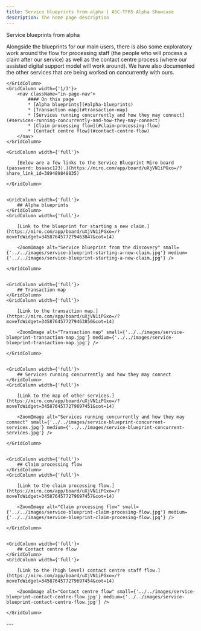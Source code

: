 ```yaml
---
title: Service blueprints from alpha | ASC-TFRS Alpha Showcase
description: The home page description
---
```


<Heading caption='Understanding the problem' tag='h1'>Service blueprints from alpha</Heading>

<GridRow>
    <GridColumn width={'2/3'}>
        <LeadParagraph>Alongside the blueprints for our main users, there is also some exploratory work around the flow for processing staff (the people who will process a claim after our service) as well as the contact centre process (where our assisted digital support model will work around). We have also documented the other services that are being worked on concurrently with ours.</LeadParagraph>

    </GridColumn>
    <GridColumn width={'1/3'}>
        <nav className="in-page-nav">
            #### On this page
            * [Alpha blueprints](#alpha-blueprints)
            * [Transaction map](#transaction-map)
            * [Services running concurrently and how they may connect](#services-running-concurrently-and-how-they-may-connect)
            * [Claim processing flow](#claim-processing-flow)
            * [Contact centre flow](#contact-centre-flow)
        </nav>
    </GridColumn>
</GridRow>


<GridRow>

    <GridColumn width={'full'}>

        [Below are a few links to the Service Blueprint Miro board (password: bsaasc123).](https://miro.com/app/board/uXjVN1iPGxo=/?share_link_id=389489848835)

    </GridColumn>


    <GridColumn width={'full'}>
        ## Alpha blueprints
    </GridColumn>
    <GridColumn width={'full'}>

        [Link to the blueprint for starting a new claim.](https://miro.com/app/board/uXjVN1iPGxo=/?moveToWidget=3458764577279463847&cot=14)

        <ZoomImage alt="Service blueprint from the discovery" small={'../../images/service-blueprint-starting-a-new-claim.jpg'} medium={'../../images/service-blueprint-starting-a-new-claim.jpg'} />

    </GridColumn>


    <GridColumn width={'full'}>
        ## Transaction map
    </GridColumn>
    <GridColumn width={'full'}>

        [Link to the transaction map.](https://miro.com/app/board/uXjVN1iPGxo=/?moveToWidget=3458764577279463850&cot=14)

        <ZoomImage alt="Transaction map" small={'../../images/service-blueprint-transaction-map.jpg'} medium={'../../images/service-blueprint-transaction-map.jpg'} />

    </GridColumn>


    <GridColumn width={'full'}>
        ## Services running concurrently and how they may connect
    </GridColumn>
    <GridColumn width={'full'}>

        [Link to the map of other services.](https://miro.com/app/board/uXjVN1iPGxo=/?moveToWidget=3458764577279697451&cot=14)

        <ZoomImage alt="Services running concurrently and how they may connect" small={'../../images/service-blueprint-concurrent-services.jpg'} medium={'../../images/service-blueprint-concurrent-services.jpg'} />

    </GridColumn>


    <GridColumn width={'full'}>
        ## Claim processing flow
    </GridColumn>
    <GridColumn width={'full'}>

        [Link to the claim processing flow.](https://miro.com/app/board/uXjVN1iPGxo=/?moveToWidget=3458764577279697457&cot=14)

        <ZoomImage alt="Claim processing flow" small={'../../images/service-blueprint-claim-procesing-flow.jpg'} medium={'../../images/service-blueprint-claim-procesing-flow.jpg'} />

    </GridColumn>


    <GridColumn width={'full'}>
        ## Contact centre flow
    </GridColumn>
    <GridColumn width={'full'}>

        [Link to the (high level) contact centre staff flow.](https://miro.com/app/board/uXjVN1iPGxo=/?moveToWidget=3458764577279697454&cot=14)

        <ZoomImage alt="Contact centre flow" small={'../../images/service-blueprint-contact-centre-flow.jpg'} medium={'../../images/service-blueprint-contact-centre-flow.jpg'} />

    </GridColumn>

</GridRow>

<GridRow>
    <GridColumn width={'full'}>
        ---
    </GridColumn>
</GridRow>
<GridRow>
    <GridColumn width={'1/2'}>
        <LinkBlock style="prev" url="/approach/design" title="Our approach" text="Design overview" />
    </GridColumn>
    <GridColumn width={'1/2'}>
        <LinkBlock style="next" url="/assumptions/assumptions-overview" title="Challenging our riskiest assumptions" text="Assumptions Overview" />
    </GridColumn>
</GridRow>